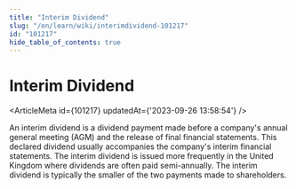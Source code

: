 ```yaml
---
title: "Interim Dividend"
slug: "/en/learn/wiki/interimdividend-101217"
id: "101217"
hide_table_of_contents: true
---
```



# Interim Dividend

<ArticleMeta id={101217} updatedAt={'2023-09-26 13:58:54'} />
<div className='border-solid border-b border-t-0 my-4 border-[var(--ifm-color-gray-300)]' />

An interim dividend is a dividend payment made before a company's annual general meeting (AGM) and the release of final financial statements. This declared dividend usually accompanies the company's interim financial statements. The interim dividend is issued more frequently in the United Kingdom where dividends are often paid semi-annually. The interim dividend is typically the smaller of the two payments made to shareholders.
